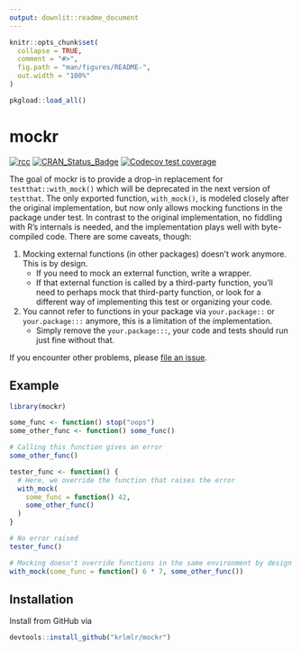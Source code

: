 ```yaml
---
output: downlit::readme_document
---
```


<!-- README.md is generated from README.Rmd. Please edit that file -->

```r
knitr::opts_chunk$set(
  collapse = TRUE,
  comment = "#>",
  fig.path = "man/figures/README-",
  out.width = "100%"
)

pkgload::load_all()
```

# mockr

<!-- badges: start -->
[![rcc](https://github.com/krlmlr/mockr/workflows/rcc/badge.svg)](https://github.com/krlmlr/mockr/actions)
[![CRAN_Status_Badge](http://www.r-pkg.org/badges/version/mockr)](https://cran.r-project.org/package=mockr)
[![Codecov test coverage](https://codecov.io/gh/krlmlr/mockr/branch/master/graph/badge.svg)](https://codecov.io/gh/krlmlr/mockr?branch=master)
<!-- badges: end -->


The goal of mockr is to provide a drop-in replacement for `testthat::with_mock()`
which will be deprecated in the next version of `testthat`. The only exported
function, `with_mock()`, is modeled closely after the original implementation,
but now only allows mocking functions in the package under test.
In contrast to the original implementation, no fiddling
with R's internals is needed,
and the implementation plays well with byte-compiled code.
There are some caveats, though:

1. Mocking external functions (in other packages) doesn't work anymore. This is by design.
    - If you need to mock an external function, write a wrapper.
    - If that external function is called by a third-party function, you'll need to perhaps mock that third-party function, or look for a different way of implementing this test or organizing your code.
2. You cannot refer to functions in your package via `your.package::` or `your.package:::` anymore, this is a limitation of the implementation.
    - Simply remove the `your.package:::`, your code and tests should run just fine without that.

If you encounter other problems, please [file an issue](https://github.com/krlmlr/mockr/issues).

## Example

```r
library(mockr)

some_func <- function() stop("oops")
some_other_func <- function() some_func()

# Calling this function gives an error
some_other_func()

tester_func <- function() {
  # Here, we override the function that raises the error
  with_mock(
    some_func = function() 42,
    some_other_func()
  )
}

# No error raised
tester_func()

# Mocking doesn't override functions in the same environment by design
with_mock(some_func = function() 6 * 7, some_other_func())
```

## Installation

Install from GitHub via

```r
devtools::install_github("krlmlr/mockr")
```
